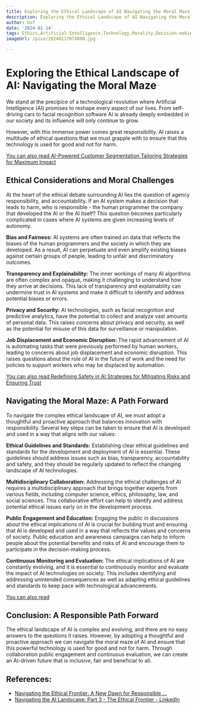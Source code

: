 ```yaml
---
title: Exploring the Ethical Landscape of AI Navigating the Moral Maze
description: Exploring the Ethical Landscape of AI Navigating the Moral Maze
author: Usf
date: '2024-01-14'
tags: Ethics,Artificial Intelligence,Technology,Morality,Decision-making,Values,Bias,Responsibility,Autonomy,Transparency
imageUrl: /pixa/20240117074800.jpg

---
```

# Exploring the Ethical Landscape of AI: Navigating the Moral Maze

We stand at the precipice of a technological revolution where Artificial Intelligence (AI) promises to reshape every aspect of our  lives. From self-driving cars to facial recognition software AI is already deeply embedded in our society and its  influence will only continue to grow. 

However, with this immense power comes great responsibility. AI  raises a multitude of  ethical questions that we must grapple  with to ensure that this technology is used for  good and not for harm.

[You  can also read AI-Powered Customer Segmentation Tailoring Strategies for Maximum Impact](AI-Powered%20Customer%20Segmentation%20Tailoring%20Strategies%20for%20Maximum%20Impact)


## Ethical Considerations and Moral Challenges

At the  heart of the ethical debate surrounding AI lies the question of agency responsibility, and accountability. If an  AI system makes a  decision that leads to harm, who is  responsible  - the human  programmer the company that developed the  AI or the AI itself? This question becomes particularly complicated  in cases where AI systems are given increasing levels of autonomy.

**Bias  and Fairness:** AI systems are often trained on data  that reflects the biases of the human programmers and the society  in which they are developed. As a result, AI can perpetuate and  even amplify existing biases against  certain groups of people, leading  to unfair and discriminatory outcomes.

**Transparency and Explainability:** The inner workings of many AI algorithms are  often complex and opaque, making it challenging to understand  how they arrive at decisions.  This lack of transparency and  explainability can undermine trust in AI systems and make it difficult to identify and address potential biases or errors.

**Privacy and Security:** AI technologies, such as facial recognition and predictive analytics, have the  potential to  collect and analyze vast amounts of personal data. This raises concerns about privacy and security, as well as the  potential for misuse of this data  for surveillance or manipulation.

**Job Displacement and  Economic Disruption:** The  rapid advancement of  AI is automating tasks that were previously performed by human workers, leading to concerns  about  job  displacement and economic disruption. This raises questions about the role of AI  in the future of work and the need for policies to support workers who may be displaced by automation.

[You can also read Redefining Safety in AI Strategies for Mitigating Risks and Ensuring Trust](Redefining%20Safety%20in%20AI%20Strategies%20for%20Mitigating%20Risks%20and%20Ensuring%20Trust)


## Navigating the Moral Maze: A Path Forward

To navigate the complex ethical landscape of  AI, we must adopt a thoughtful and proactive  approach that balances innovation with responsibility. Several key steps can be taken  to ensure that AI is developed and used  in a way that aligns with our values:

**Ethical Guidelines  and Standards:** Establishing  clear ethical guidelines and standards for the development and deployment of AI is essential. These  guidelines should address issues such as bias, transparency, accountability and safety, and  they should be regularly updated to reflect the changing landscape of AI technologies.

**Multidisciplinary Collaboration:** Addressing  the ethical challenges of AI requires a multidisciplinary approach that brings together experts from various fields, including computer science, ethics, philosophy, law, and social sciences. This collaborative effort can help to  identify and address potential ethical issues early on in the development process.

**Public Engagement and Education:** Engaging the public  in discussions about the ethical implications of AI is crucial for building trust and ensuring that AI is developed and  used in a way that reflects the values and concerns of society. Public education  and awareness campaigns can  help to inform people about the  potential benefits and risks of AI and  encourage them to participate in the decision-making  process.

**Continuous Monitoring and  Evaluation:** The ethical implications of AI are constantly evolving, and it is essential to continuously monitor and evaluate the impact of AI technologies on society. This includes identifying and addressing unintended consequences as well as adapting ethical guidelines and standards to keep  pace  with technological advancements.

[You can also read ]()


## Conclusion: A Responsible Path Forward

The ethical landscape of AI is complex and evolving, and there  are  no easy answers to  the questions it raises. However, by adopting a  thoughtful and  proactive approach  we can navigate the moral maze of AI and ensure that  this powerful technology  is  used for good and not for harm. Through collaboration public  engagement and  continuous evaluation, we  can create an  AI-driven future that is inclusive, fair  and beneficial to all.

## References:
- [Navigating the Ethical Frontier: A New Dawn for Responsible ...](https://www.linkedin.com/pulse/navigating-ethical-frontier-new-dawn-responsible-rajaratnam)
- [Navigating the AI Landscape: Part 3 - The Ethical Frontier - LinkedIn](https://www.linkedin.com/pulse/navigating-ai-landscape-part-3-ethical-frontier-ais-goodman-eqide?trk=public_post)
